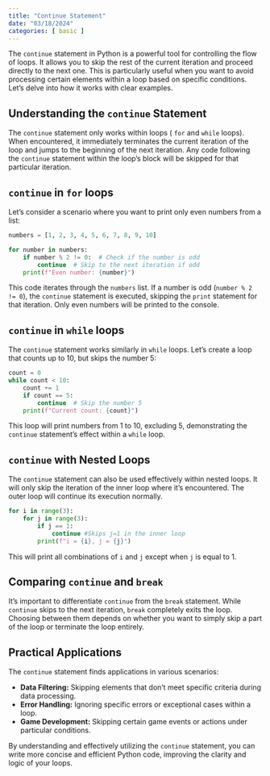 ```yaml
---
title: "Continue Statement"
date: "03/18/2024"
categories: [ basic ]
---
```



The `continue` statement in Python is a powerful tool for controlling the flow of loops.  It allows you to skip the rest of the current iteration and proceed directly to the next one. This is particularly useful when you want to avoid processing certain elements within a loop based on specific conditions.  Let's delve into how it works with clear examples.

## Understanding the `continue` Statement

The `continue` statement only works within loops ( `for` and `while` loops). When encountered, it immediately terminates the current iteration of the loop and jumps to the beginning of the next iteration.  Any code following the `continue` statement within the loop's block will be skipped for that particular iteration.

##  `continue` in `for` loops

Let's consider a scenario where you want to print only even numbers from a list:

```python
numbers = [1, 2, 3, 4, 5, 6, 7, 8, 9, 10]

for number in numbers:
    if number % 2 != 0:  # Check if the number is odd
        continue  # Skip to the next iteration if odd
    print(f"Even number: {number}")
```

This code iterates through the `numbers` list. If a number is odd (`number % 2 != 0`), the `continue` statement is executed, skipping the `print` statement for that iteration.  Only even numbers will be printed to the console.

## `continue` in `while` loops

The `continue` statement works similarly in `while` loops.  Let's create a loop that counts up to 10, but skips the number 5:

```python
count = 0
while count < 10:
    count += 1
    if count == 5:
        continue  # Skip the number 5
    print(f"Current count: {count}")
```

This loop will print numbers from 1 to 10, excluding 5, demonstrating the `continue` statement's effect within a `while` loop.


##  `continue` with Nested Loops

The `continue` statement can also be used effectively within nested loops.  It will only skip the iteration of the inner loop where it's encountered.  The outer loop will continue its execution normally.

```python
for i in range(3):
    for j in range(3):
        if j == 1:
            continue #Skips j=1 in the inner loop
        print(f"i = {i}, j = {j}")
```

This will print all combinations of `i` and `j` except when `j` is equal to 1.



##  Comparing `continue` and `break`

It's important to differentiate `continue` from the `break` statement. While `continue` skips to the next iteration, `break` completely exits the loop.  Choosing between them depends on whether you want to simply skip a part of the loop or terminate the loop entirely.


## Practical Applications

The `continue` statement finds applications in various scenarios:

* **Data Filtering:**  Skipping elements that don't meet specific criteria during data processing.
* **Error Handling:**  Ignoring specific errors or exceptional cases within a loop.
* **Game Development:**  Skipping certain game events or actions under particular conditions.


By understanding and effectively utilizing the `continue` statement, you can write more concise and efficient Python code, improving the clarity and logic of your loops.

